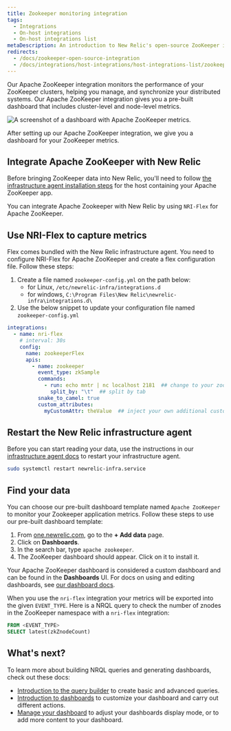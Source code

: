 ```yaml
---
title: Zookeeper monitoring integration
tags:
  - Integrations
  - On-host integrations
  - On-host integrations list
metaDescription: An introduction to New Relic's open-source ZooKeeper integration.
redirects:
  - /docs/zookeeper-open-source-integration
  - /docs/integrations/host-integrations/host-integrations-list/zookeeper-integration
---
```




Our Apache ZooKeeper integration monitors the performance of your ZooKeeper clusters, helping you manage, and synchronize your distributed systems. Our Apache ZooKeeper integration gives you a pre-built dashboard that includes cluster-level and node-level metrics. 

<img
    src={infrastructureApacheZooKeeperDashboard}
    title="Apache ZooKeeper dashboard landing page"
    alt="A screenshot of a dashboard with Apache ZooKeeper metrics."
/>

<figcaption>
After setting up our Apache ZooKeeper integration, we give you a dashboard for your ZooKeeper metrics. 
</figcaption>


## Integrate Apache ZooKeeper with New Relic

Before bringing ZooKeeper data into New Relic, you'll need to follow [the infrastructure agent installation steps](/docs/infrastructure/install-infrastructure-agent/get-started/install-infrastructure-agent) for the host containing your Apache ZooKeeper app.

You can integrate Apache Zookeeper with New Relic by using `NRI-Flex` for Apache ZooKeeper.

## Use NRI-Flex to capture metrics

Flex comes bundled with the New Relic infrastructure agent. You need to configure NRI-Flex for Apache ZooKeeper and create a flex configuration file. Follow these steps:

1. Create a file named `zookeeper-config.yml` on the path below:
    * for Linux, `/etc/newrelic-infra/integrations.d`
    * for windows, `C:\Program Files\New Relic\newrelic-infra\integrations.d\`
2. Use the below snippet to update your configuration file named `zookeeper-config.yml`

```yml
integrations:
  - name: nri-flex
    # interval: 30s
    config:
      name: zookeeperFlex
      apis:
        - name: zookeeper
          event_type: zkSample
          commands:
            - run: echo mntr | nc localhost 2181  ## change to your zookeeper server
              split_by: "\t"  ## split by tab
          snake_to_camel: true
          custom_attributes:
            myCustomAttr: theValue  ## inject your own additional custom attributes
```

## Restart the New Relic infrastructure agent 
Before you can start reading your data, use the instructions in our [infrastructure agent docs](/docs/infrastructure/install-infrastructure-agent/manage-your-agent/start-stop-restart-infrastructure-agent/) to restart your infrastructure agent.

  ```bash
  sudo systemctl restart newrelic-infra.service
  ```

## Find your data

You can choose our pre-built dashboard template named `Apache ZooKeeper` to monitor your Zookeeper application metrics. Follow these steps to use our pre-built dashboard template:

1. From [one.newrelic.com](https://one.newrelic.com), go to the **+ Add data** page.
2. Click on **Dashboards**.
3. In the search bar, type `apache zookeeper`. 
4. The ZooKeeper dashboard should appear. Click on it to install it.

Your Apache ZooKeeper dashboard is considered a custom dashboard and can be found in the **Dashboards** UI. For docs on using and editing dashboards, see [our dashboard docs](/docs/query-your-data/explore-query-data/dashboards/introduction-dashboards).

When you use the `nri-flex` integration your metrics will be exported into the given `EVENT_TYPE`. Here is a NRQL query to check the number of znodes in the ZooKeeper namespace with a `nri-flex` integration:

```sql
FROM <EVENT_TYPE> 
SELECT latest(zkZnodeCount)
```

## What's next?

To learn more about building NRQL queries and generating dashboards, check out these docs:

* [Introduction to the query builder](/docs/query-your-data/explore-query-data/query-builder/introduction-query-builder) to create basic and advanced queries.
* [Introduction to dashboards](/docs/query-your-data/explore-query-data/dashboards/introduction-dashboards) to customize your dashboard and carry out different actions.
* [Manage your dashboard](/docs/query-your-data/explore-query-data/dashboards/manage-your-dashboard) to adjust your dashboards display mode, or to add more content to your dashboard.
